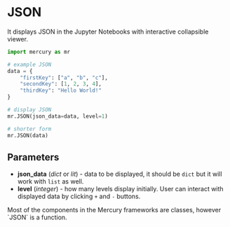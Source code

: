 # JSON

It displays JSON in the Jupyter Notebooks with interactive collapsible viewer.

```python
import mercury as mr

# example JSON
data = {
    "firstKey": ["a", "b", "c"],
    "secondKey": [1, 2, 3, 4],
    "thirdKey": "Hello World!"
}

# display JSON
mr.JSON(json_data=data, level=1)

# shorter form
mr.JSON(data)
```

## Parameters

- **json_data** (_dict_ or _lit_) - data to be displayed, it should be `dict` but it will work with `list` as well.
- **level** (_integer_) - how many levels display initially. User can interact with displayed data by clicking `+` and `-` buttons. 


<Callout type="info">
Most of the components in the Mercury frameworks are classes, however `JSON` is a function. 
</Callout>
